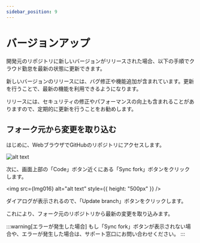 ```yaml
---
sidebar_position: 9
---
```


# バージョンアップ

開発元のリポジトリに新しいバージョンがリリースされた場合、以下の手順でクラウド勤怠を最新の状態に更新できます。

新しいバージョンのリリースには、バグ修正や機能追加が含まれています。更新を行うことで、最新の機能を利用できるようになります。

リリースには、セキュリティの修正やパフォーマンスの向上も含まれることがありますので、定期的に更新を行うことをお勧めします。

## フォーク元から変更を取り込む

はじめに、WebブラウザでGitHubのリポジトリにアクセスします。

![alt text](img/015.png)

次に、画面上部の「Code」ボタン近くにある「Sync fork」ボタンをクリックします。


<img src={Img016} alt="alt text" style={{ height: "500px" }} />

ダイアログが表示されるので、「Update branch」ボタンをクリックします。

これにより、フォーク元のリポジトリから最新の変更を取り込みます。

:::warning[エラーが発生した場合]
もし「Sync fork」ボタンが表示されない場合や、エラーが発生した場合は、サポート窓口にお問い合わせください。
:::
